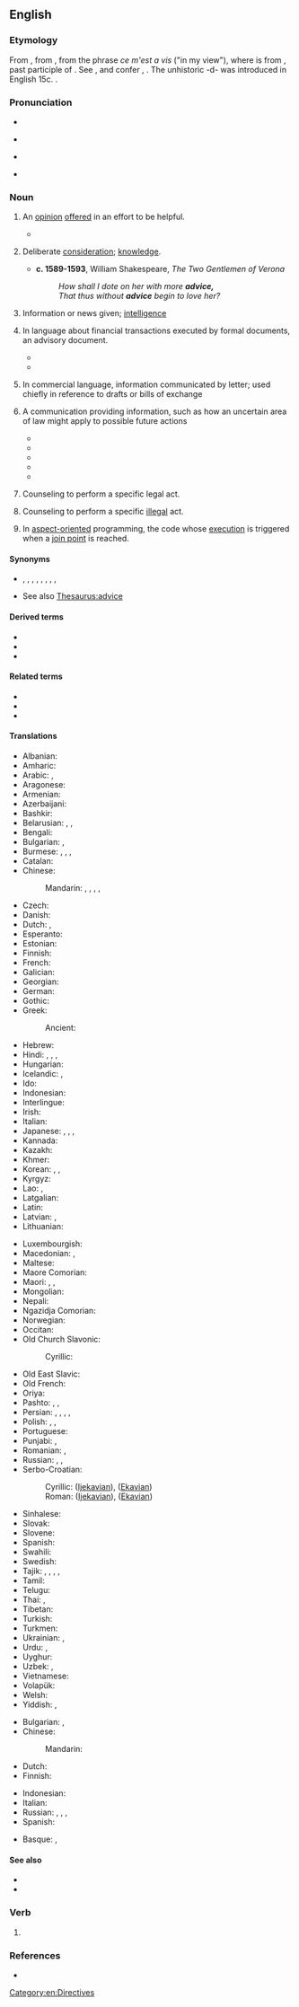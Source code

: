 ==English==
{{wikipedia}}

===Etymology===
From {{inh|en|enm|avys}}, from {{der|en|fro|avis}}, from the phrase ''ce m'est a vis'' ("in my view"), where {{m|fro|vis}} is from {{der|en|la|visus}}, past participle of {{m|la|videre||to see}}. See {{m|en|vision}}, and confer {{m|en|avise}}, {{m|en|advise}}. The unhistoric -d- was introduced in English 15c. {{doublet|en|aviso}}.

===Pronunciation===
* {{audio|en|en-us-advice.ogg|Audio (US)}}
* {{a|RP}} {{IPA|en|/ədˈvaɪs/}}
* {{a|US}} {{IPA|en|/ædˈvaɪs/}}
* {{rhymes|en|aɪs}}

===Noun===
{{en-noun|~}}

# {{lb|en|uncountable}} An [[opinion]] [[offer]]ed in an effort to be helpful.
#: {{ux|en|She was offered various piece of '''advice''' on what to do with her new-found wealth.}}
#* {{quote-book|en|year=1732|author=Benjamin Franklin|title=Poor Richard's Almanack|passage=''We may give '''advice''', but we can not give conduct.''}}
# {{lb|en|uncountable|obsolete}} Deliberate [[consideration]]; [[knowledge]].
#* '''c. 1589-1593''', William Shakespeare, ''The Two Gentlemen of Verona''
#*: ''How shall I dote on her with more '''advice,'''<br> That thus without '''advice''' begin to love her?''
# {{lb|en|archaic|commonly in plural}} Information or news given; [[intelligence]]
#: {{ux|en|late '''advices''' from France}}
# {{lb|en|countable}} In language about financial transactions executed by formal documents, an advisory  document.
#: {{ux|en|An '''advice''' of an incoming settlement payment order may be given to an off-line receiving bank.}}	
#* {{quote-book|en|year=1990|author=United States Office of the Federal Register|title=The Code of Federal Regulations of the United States of America|passage=''(g) A Reserve Bank will issue to each depositor following any transaction affecting book-entry securities maintained for such depositor under this part a confirmation thereof in the form of an '''advice''' (serially numbered or otherwise) which shall describe the amount and maturity date thereof, and include pertinent transaction data.''}}	
#* {{quote-book|en|year=1992|author=Benjamin Geva|title=The Law of Electronic Funds Transfers - Issue 3|passage=''However, an '''advice''' of an incoming settlement payment order will be given to an off-line receiving bank only when the receiving bank has notified the Reserve Bank in writing''}}
# {{lb|en|uncountable}} In commercial language, information communicated by letter; used chiefly in reference to drafts or bills of exchange
#: {{ux|en|a letter of '''advice'''}}
#: {{rfquotek|en|McElrath}}
# {{lb|en|countable|legal}} A communication providing information, such as how an uncertain area of law might apply to possible future actions
#: {{ux|en|''An '''advice''' issued by a Monitoring Committee could be applicable in a Dutch court''}}
#* {{quote-book|en|year=1992|author=Robert M. MacLean|title=European Community Law Textbook|passage=''Any measure that is not a formal (binding) act within the meaning of article 189 EEC, such as for example an '''advice''', is clearly outside the scope of the action.''}}
#* {{quote-book|en|year=1999|author=J. Vervaele|title=Compliance and Enforcement of European Community Law|passage=''the question arises, whether an '''advice''' issued by a Monitoring Committee would actually be applicable in a Dutch court''}}	
#* {{quote-book|en|year=1979|title=Pennsylvania Bulletin - Volume 9 - Page 4072|passage=''the Executive Director will determine which requests will be referred to chief counsel for preparation of an '''advice''' and which requests will be submitted directly to the Commission for an opinion.''}}	
#* {{quote-book|en|year=1996|author=Valerie Beardsmore|title=Opinion Writing & Drafting In Tort|passage=''The central purpose of this chapter is, however, to explain how to write an '''advice''' or an opinion.''}}
#* {{quote-book|en|year=1993|title=Chrostwaite's Pennsylvania Municipal Law Reporter |passage=''Documents and submissions to the Commission relating to a request for an opinion or an appeal of an '''advice''' shall be made at least 7 days prior to the meeting of the Commission during which the appeal or opinion will be reviewed ''}}
# {{lb|en|uncountable|legal}} Counseling to perform a specific legal act.
# {{lb|en|uncountable|legal}} Counseling to perform a specific [[illegal]] act.
#: {{rfquotek|en|Wharton}}
# {{lb|en|countable|programming}} In [[aspect-oriented]] programming, the code whose [[execution]] is triggered when a [[join point]] is reached.

====Synonyms====
* {{l|en|counsel}}, {{l|en|suggestion}}, {{l|en|recommendation}}, {{l|en|rede}}, {{l|en|admonition}}, {{l|en|exhortation}}, {{l|en|information}}, {{l|en|tip}}, {{l|en|notice}}
* See also [[Thesaurus:advice]]

====Derived terms====
* {{l|en|advice boat}}
* {{l|en|adviceful}}
* {{l|en|avizefull}}

====Related terms====
* {{l|en|advise}}
* {{l|en|adviso}}
* {{l|en|aviso}}

====Translations====
{{trans-top|opinion recommended or offered, as worthy to be followed; counsel}}
* Albanian: {{t+|sq|këshillë|f}}
* Amharic: {{t|am|ምክር}}
* Arabic: {{t|ar|نَصِيحَة|f}}, {{t|ar|مَشُورَة|f}}
* Aragonese: {{t|an|consello|m}}
* Armenian: {{t+|hy|խորհուրդ}}
* Azerbaijani: {{t+|az|məsləhət}}
* Bashkir: {{t|ba|кәңәш|sc=Cyrl}}
* Belarusian: {{t|be|пара́да|f}}, {{t|be|саве́т|m}}, {{t|be|ра́да|f}}
* Bengali: {{t|bn|পরামর্শ}}
* Bulgarian: {{t+|bg|съве́т|m}}, {{t+|bg|препоръ́ка|f}}
* Burmese: {{t+|my|အကြံပေးချက်}}, {{t+|my|အကြံ}}, {{t+|my|ဩဝါဒ}}, {{t+|my|ပြောစကား}}
* Catalan: {{t+|ca|consell|m}}
* Chinese:
*: Mandarin: {{t+|cmn|勸告}}, {{t+|cmn|劝告|tr=quàngào}}, {{t+|cmn|忠告|tr=zhōnggào}}, {{t+|cmn|建議}}, {{t+|cmn|建议|tr=jiànyì}}
* Czech: {{t+|cs|rada|f}}
* Danish: {{t|da|råd|n}}
* Dutch: {{t+|nl|raad|m}}, {{t+|nl|advies|n}}
* Esperanto: {{t|eo|konsilo}}
* Estonian: {{t|et|nõu}}
* Finnish: {{t+|fi|neuvo}}
* French: {{t+|fr|conseil|m}}
* Galician: {{t|gl|consello|m}}
* Georgian: {{t|ka|რჩევა}}
* German: {{t+|de|Rat|m}}
* Gothic: {{t|got|𐍂𐌰𐌲𐌹𐌽|n}}
* Greek: {{t+|el|συμβουλή|f}}
*: Ancient: {{t|grc|συμβουλή|f}}
* Hebrew: {{t+|he|עֵצָה|f|tr=eitsá}}
* Hindi: {{t+|hi|सलाह|f}}, {{t+|hi|परामर्श|m}}, {{t+|hi|सलाह|f}}, {{t+|hi|नसीहत|f}}
* Hungarian: {{t+|hu|tanács}}
* Icelandic: {{t+|is|ráð|n}}, {{t|is|ábending|f}}
* Ido: {{t+|io|konsilo}}
* Indonesian: {{t+|id|advis}}
* Interlingue: {{t|ie|consilie}}
* Irish: {{t|ga|airle|f}}
* Italian: {{t+|it|consiglio|m}}
* Japanese: {{t+|ja|助言|tr=じょげん, jogen}}, {{t+|ja|注意|tr=ちゅうい, chūi}}, {{t+|ja|忠告|tr=ちゅうこく, chūkoku}}, {{t+|ja|アドバイス|tr=adobaisu}}
* Kannada: {{t-needed|kn}}
* Kazakh: {{t+|kk|кеңес}}
* Khmer: {{t+|km|ដំបូន្មាន}}
* Korean: {{t+|ko|조언}}, {{t+|ko|충고}}, {{t+|ko|권고}}
* Kyrgyz: {{t+|ky|кеңеш}}
* Lao: {{t|lo|ຄຳແນະນຳ}}, {{t|lo|ປະກອນ}}
* Latgalian: {{t|ltg|padūms}}
* Latin: {{t|la|cōnsilium|n}}
* Latvian: {{t|lv|padoms|m}}, {{t|lv|padoms}}
* Lithuanian: {{t|lt|patarimas|m}}
{{trans-mid}}
* Luxembourgish: {{t+|lb|Rot|m}}
* Macedonian: {{t|mk|совет|m}}, {{t|mk|препорака|f}}
* Maltese: {{t|mt|parir|m}}
* Maore Comorian: {{t|swb|fikira}}
* Maori: {{t|mi|whakamāherehere}}, {{t|mi|kupu āwhina}}, {{t|mi|kupu tohutohu}}
* Mongolian: {{t+|mn|зөвлөгөө}}
* Nepali: {{t|ne|सल्लाह​}}
* Ngazidja Comorian: {{t|zdj|waswia}}
* Norwegian: {{t+|no|råd|n}}
* Occitan: {{t+|oc|conselh|m}}
* Old Church Slavonic:
*: Cyrillic: {{t|cu|съвѣтъ|m}}
* Old East Slavic: {{t|orv|съвѣтъ|m}}
* Old French: {{t|fro|cunseill}}
* Oriya: {{t|or|ଉପଦେଶ}}
* Pashto: {{t|ps|مصلحت|m|tr=maslehát}}, {{t+|ps|نصيحت|m|tr=nasihát}}, {{t|ps|پند|m|tr=pand}}
* Persian: {{t+|fa|پند|tr=pand}}, {{t+|fa|اندرز|tr=andarz|}}, {{t+|fa|نصیحت|tr=nasihat}}, {{t+|fa|توصیه|tr=tousiye}}, {{t+|fa|مصلحت|tr=maslehat}}
* Polish: {{t+|pl|rada|f}}, {{t+|pl|porada|f}}, {{t+|pl|wskazówka|f}}
* Portuguese: {{t+|pt|conselho|m}}
* Punjabi: {{t+|pa|ਸਲਾਹ}}, {{t|pa|ਨਸੀਹਤ}}
* Romanian: {{t+|ro|sfat|n}}, {{t+|ro|îndrumare|f}}
* Russian: {{t+|ru|сове́т|m}}, {{t+|ru|рекоменда́ция|f}}, {{t+|ru|наставле́ние|n}}
* Serbo-Croatian:
*: Cyrillic: {{t|sh|са́вјет|m}} ([[Ijekavian]]), {{t|sh|са́вет|m}} ([[Ekavian]])
*: Roman: {{t+|sh|sávjet|m}} ([[Ijekavian]]), {{t+|sh|sávet|m}} ([[Ekavian]])
* Sinhalese: {{t+|si|අවවාදය}}
* Slovak: {{t|sk|rada|f}}
* Slovene: {{t+|sl|nasvet|m}}
* Spanish: {{t+|es|consejo|m}}
* Swahili: {{t+|sw|ushauri}}
* Swedish: {{t+|sv|råd|n}}
* Tajik: {{t+|tg|маслиҳат}}, {{t|tg|насиҳат}}, {{t+|tg|панд}}, {{t|tg|машварат}}, {{t|tg|тавсия}}
* Tamil: {{t+|ta|அறிவுரை}}
* Telugu: {{t+|te|సలహా}}
* Thai: {{t|th|คำแนะนำ}}, {{t|th|อาเทศ}}
* Tibetan: {{t-needed|bo}}
* Turkish: {{t+|tr|tavsiye}} {{t+|tr|öneri}} {{t+|tr|öğüt}}
* Turkmen: {{t|tk|maslahat}}
* Ukrainian: {{t+|uk|ра́да|f}}, {{t+|uk|пора́да|f}}
* Urdu: {{t|ur|صلاح|f|tr=salāh}}, {{t|ur|نصیحت|f|tr=nasīhat}}
* Uyghur: {{t|ug|مەسلىھەت}}
* Uzbek: {{t+|uz|maslahat}}, {{t+|uz|kengash}}
* Vietnamese: {{t|vi|lời khuyên}}
* Volapük: {{t+|vo|konsäl}}
* Welsh: {{t+|cy|cyngor|m}}
* Yiddish: {{t|yi|עצה|f|tr=eytse}}, {{t|yi|ייצע|f}}
{{trans-bottom}}

{{trans-top|information or notice given}}
* Bulgarian: {{t+|bg|изве́стие|n}}, {{t+|bg|съобще́ние|n}}
* Chinese:
*: Mandarin: {{t-needed|cmn}}
* Dutch: {{t+|nl|aankondiging|f}}
* Finnish: {{t+|fi|tieto}}
{{trans-mid}}
* Indonesian: {{t+|id|advis}}
* Italian: {{t+|it|avviso|m}}
* Russian: {{t+|ru|сообще́ние|n}}, {{t+|ru|изве́стие|n}}, {{t+|ru|извеще́ние|n}}, {{t+|ru|уведомле́ние|n}}
* Spanish: {{t+|es|aviso|m}}
{{trans-bottom}}

{{checktrans-top}}
* Basque: {{t-check|eu|aholku}}, {{t-check|eu|jakinarazpen}}
{{trans-mid}}
{{trans-bottom}}

====See also====
* {{l|en|advice boat}}
* {{l|en|take advice}}

===Verb===
{{head|en|misspelling}}

# {{misspelling of|en|advise}}

===References===
* {{R:Webster 1913}}

[[Category:en:Directives]]